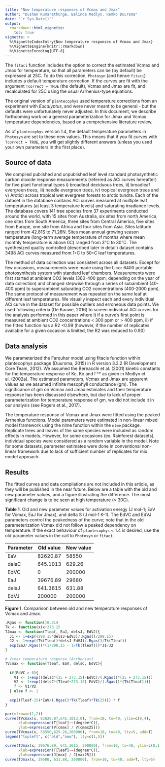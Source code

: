 ```yaml
---
title: "New temperature responses of Vcmax and Jmax"
author: "Dushan Kumarathunge, Belinda Medlyn, Remko Duursma"
date: "`r Sys.Date()`"
output: 
  rmarkdown::html_vignette:
    toc: true
vignette: >
  %\VignetteIndexEntry{New temperature responses of Vcmax and Jmax}
  %\VignetteEngine{knitr::rmarkdown}
  %\VignetteEncoding{UTF-8}
---
```



The `fitaci` function includes the option to correct the estimated Vcmax and Jmax for temperature, so that all parameters can be (by default) be expressed at 25C. To do this correction, `Photosyn` (and hence `fitaci`) includes a default temperature correction. If the curves are fit with the argument `Tcorrect = TRUE` (the default), Vcmax and Jmax are fit, and recalculated for 25C using the usual Arrhenius-type equations. 

The original version of `plantecophys` used temperature corrections from an experiment with *Eucalyptus*, and were never meant to be general - but the defaults were unfortunately never adjusted. In this document, we describe forthcoming work on a general parameterization for Jmax and Vcmax temperature dependencies, based on a comprehensive literature review. 

As of `plantecophys` version 1.4, the default temperature parameters in `Photosyn` are set to these new values. This means that if you fit curves with `Tcorrect = TRUE`, you will get slightly different answers (unless you used your own parameters in the first place). 


## Source of data

We compiled published and unpublished leaf level standard photosynthetic carbon dioxide response measurements (referred as ACi curves hereafter) for five plant functional types i) broadleaf deciduous trees, ii) broadleaf evergreen trees, iii) needle evergreen trees, iv) tropical evergreen trees and v) Arctic) across tropical wet evergreen forests to arctic tundra. Each of the dataset in the database contains ACi curves measured at multiple leaf temperatures (at least 3 temperature levels) and saturating irradiance levels. The database covers 141 tree species from 37 experiments conducted around the world, with 15 sites from Australia, six sites from north America, one sites from South America, three sites from Central America, five sites from Europe, one site from Africa and four sites from Asia. Sites latitude ranged from 42.81S to 71.28N.  Sites mean annual growing season temperature (long-term average temperature of months where mean monthly temperature is above 0C) ranged from 3℃ to 30℃. The synthesized quality controlled (described later in detail) dataset contains 3498 ACi curves measured from 1◦C to 50◦C leaf temperatures. 

The method of data collection was consistent across all datasets. Except for few occasions, measurements were made using the Licor 6400 portable photosynthesis system with standard leaf chambers. Measurements were first started at ambient CO2 levels (360-400 ppm; depending on the year of data collection) and changed stepwise through a series of subambient (40-400 ppm) to superambient saturating CO2 concentrations (400-2000 ppm). The same protocol of measurement was repeated on the same leaf at different leaf temperatures. We visually inspect each and every individual ACi curve in the dataset for possible outliers and erroneous data points. We used following criteria (De Kauwe, 2016) to screen individual ACi curves for the analysis performed in this paper where i) if a curve’s first point is measured at ambient CO2 concentrations < 300 ppm or > 400 ppm, ii) if the fitted function has a R2 <0.99 (however, if the number of replicates available for a given occasion is limited, the R2 was reduced to 0.90)

## Data analysis

We parameterized the Farquhar model using fitacis function within plantecophys package (Duursma, 2015) in R version 3.3.2 (R Development Core Team, 2012). We assumed the Bernacchi et al. (2001) kinetic constants for the temperature response of Kc, Ko and Γ^* as given in Medlyn et al. (2002a). The estimated parameters, Vcmax and Jmax are apparent values as we assumed infinite mesophyll conductance (gm). The significance of gm on Vcmax and Jmax estimates and their temperature response has been discussed elsewhere, but due to lack of proper parameterization for temperature response of gm, we did not include it in our analysis (see Rogers et al., 2017). 

The temperature response of Vcmax and Jmax were fitted using the peaked Arrhenius functions. Model parameters were estimated in non-linear mixed model framework using the nlme function within the `nlme` package. Replicate trees and leaves of the same species were included as random effects in models. However, for some occasions (ex. Rainforest datasets), individual species were considered as a random variable in the model. Note for some datasets, parameter estimates were done in conventional non-linear framework due to lack of sufficient number of replicates for mix model approach.


## Results

The fitted curves and data compilations are not included in this article, as they will be published in the near future. Below are a table with the old and new parameter values, and a figure illustrating the difference. The most significant change is to be seen at high temperature (> 30C).

**Table 1**. Old and new parameter values for activation energy (J mol-1; EaV for Vcmax, EaJ for Jmax), and delta S (J mol-1 K-1). The EdVC and EdVJ parameters control the peakedness of the curve; note that in the old parameterization Vcmax did not follow a peaked dependency on temperature. If the exact behaviour of `plantecophys` < 1.4 is desired, use the old parameter values in the call to `Photosyn` or `fitaci`.

| Parameter | Old value | New value |
|-----------|-----------|-----------|
| EaV       | 82620.87  | 58550     | 
| delsC     | 645.1013  | 629.26    |
| EdVC      | 0         | 200000    |
| EaJ       | 39676.89  | 29680     |
| delsJ     | 641.3615  | 631.88    |
| EdVJ      | 200000    | 200000    |


**Figure 1**. Comparison between old and new temperature responses of Vcmax and Jmax.                     
                     
```r
.Rgas <- function()8.314
Tk <- function(x)x+273.15
TJmax <- function(Tleaf, EaJ, delsJ, EdVJ){
  J1 <- 1+exp((298.15*delsJ-EdVJ)/.Rgas()/298.15)
  J2 <- 1+exp((Tk(Tleaf)*delsJ-EdVJ)/.Rgas()/Tk(Tleaf))
  exp(EaJ/.Rgas()*(1/298.15 - 1/Tk(Tleaf)))*J1/J2
}

# Vcmax temperature response (Arrhenius)
TVcmax <- function(Tleaf, EaV, delsC, EdVC){
  
  if(EdVC > 0){
    V1 <- 1+exp((delsC*(25 + 273.15)-EdVC)/(.Rgas()*(25 + 273.15)))
    V2 <- 1+exp((delsC*(Tleaf+273.15)-EdVC)/(.Rgas()*(Tk(Tleaf))))
    f <- V1/V2
  } else f <- 1
  
  exp((Tleaf-25)*EaV/(.Rgas()*Tk(Tleaf)*Tk(25))) * f
}

par(mfrow=c(1,2))
curve(TVcmax(x, 82620.87,645.1013,0), from=10, to=40, ylim=c(0,4),
      xlab=expression(T[leaf]~~(degree*C)), 
      ylab=expression(V[cmax] / V[cmax25]))
curve(TVcmax(x, 58550,629.26,200000), from=10, to=40, lty=5, add=T)
legend("topleft", c("old","new"), lty=c(1,5))

curve(TJmax(x, 39676.89, 641.3615, 200000), from=10, to=40, ylim=c(0,1.4),
      xlab=expression(T[leaf]~~(degree*C)), 
      ylab=expression(J[max] / J[max25]))
curve(TJmax(x, 29680, 631.88, 200000), from=10, to=40, add=T, lty=5)

```


